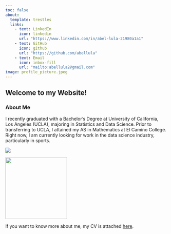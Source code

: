 ```yaml
---
toc: false
about:
  template: trestles
  links:
    - text: LinkedIn
      icon: linkedin
      url: "https://www.linkedin.com/in/abel-lula-21980a1a1"
    - text: GitHub
      icon: github
      url: "https://github.com/abellula"
    - text: Email
      icon: inbox-fill
      url: "mailto:abellula2@gmail.com"
image: profile_picture.jpeg
---
```


## Welcome to my Website!
### About Me

I recently graduated with a Bachelor's Degree at University of California, Los Angeles (UCLA), majoring in Statistics and Data Science. Prior to transferring to UCLA, I attained my AS in Mathematics at El Camino College. Right now, I am currently looking for work in the data science industry, particularly in sports.

::: {layout-ncol=2}
![](UCLA_logo.jpeg)

![](ECC_logo.jpeg){height=2in}
:::

If you want to know more about me, my CV is attached [here](/docs/CV/CV2.pdf "CV2").


